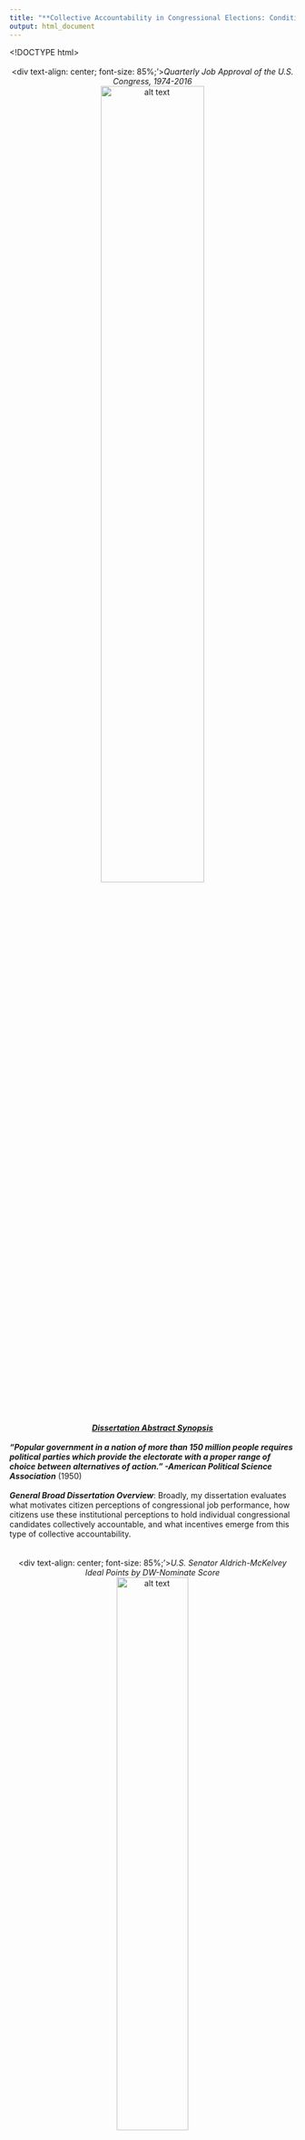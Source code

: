 ```yaml
---
title: "**Collective Accountability in Congressional Elections: Conditions of Accountability & Implications for Legislative Incentives**"
output: html_document
---
```

<style>
  .column-left{
    float: left;
    width: 40%;
    text-align: left;
  }
.column-right{
  float: right;
  width: 40%;
  text-align: left;
}
</style>
<!DOCTYPE html>
<html>
<meta name="viewport" content="width=device-width, initial-scale=1">
<style>
/* On smaller screens, decrease text size */
@media only screen and (max-width: 300px) {
  .text {font-size: 11px}
}
</style>
</html> 

<script>
  (function(i,s,o,g,r,a,m){i['GoogleAnalyticsObject']=r;i[r]=i[r]||function(){
  (i[r].q=i[r].q||[]).push(arguments)},i[r].l=1*new Date();a=s.createElement(o),
  m=s.getElementsByTagName(o)[0];a.async=1;a.src=g;m.parentNode.insertBefore(a,m)
  })(window,document,'script','https://www.google-analytics.com/analytics.js','ga');

  ga('create', 'UA-100362112-1', 'auto');
  ga('send', 'pageview');

</script>

<style type="text/css">

h1.title {
  font-size: 28px;
  color: DarkRed;
  text-align: center;
}
</style>
<br/>
<br/>
<center>
<div text-align: center; font-size: 85%;'>*Quarterly Job Approval of the U.S. Congress, 1974-2016* <br>
![alt text](/Users/carlosalgara/Dropbox/Github_Website/calgara.github.io/figures/cong_approval_aggregate_annotated.png "Aggregate Congressional Approval"){ width=60% }
  </center><br/>
  <center> [***Dissertation Abstract Synopsis***](https://calgara.github.io/dissertation_abstract.pdf) </center><br/>
  ***"Popular government in a nation of more than 150 million people requires political parties which provide the electorate with a proper range of choice between alternatives of action." -American Political Science Association*** (1950)<br/>
  <br/>
  ***General Broad Dissertation Overview***: Broadly, my dissertation evaluates what motivates citizen perceptions of congressional job performance, how citizens use these institutional perceptions to hold individual congressional candidates collectively accountable, and what incentives emerge from this type of collective accountability.  
<br/>
<br/>
<center>
<div text-align: center; font-size: 85%;'>*U.S. Senator Aldrich-McKelvey Ideal Points by DW-Nominate Score* <br>
![alt text](/Users/carlosalgara/Dropbox/Github_Website/calgara.github.io/figures/cces_aldmck_scaling_placements_by_year_senate.png "CCES Senate Ideal Point Validation"){ width=50% }
  </center><br/>
  <center> **The Partisan & Ideological Determinants of Citizen Congressional Approval** </center><br/>
  <center> ***$\star$ Manuscript Under Review $\star$[Working Manuscript Draft](Policy_Component_of_Approval.pdf) $\star$[Manuscript Data Materials](mailto:calgara@ucdavis.edu)*** </center><br/>
          *Abstract:* Do citizens weigh the ideological nature of collective representation provided by Congress when assessing the job performance of their national legislature? Conventional congressional approval models posit that approval is largely a function of partisan preferences or valence considerations, such as the state of the economy or assessments of presidential job performance. As a consequence, individual citizens do not weigh the collective ideological representation they receive from Congress when evaluating collective approval. However, recent aggregate-level work suggests that congressional approval rises when Congress responds to the ideological preferences of the mass public \citep{Ramirez2012}. I fill this disconnect between recent aggregate-level work and standing citizen-level models of approval by presenting a model which argues that citizens weigh the ideological representation provided by their Congress. Given that the contemporary Congress provides citizens with two contrasting options of collective ideological representation, I argue that congressional approval exhibits a distinct ideological and partisan component. Using cross-sectional and panel survey data which allows for scaling citizens and the congressional parties in the same ideological space, I find support for these two distinct components of approval. Specifically, I find that majority co-partisans and citizens closer in ideological proximity to the governing majority are more likely to approve of Congress. I also find that these two components are most salient with politically sophisticated citizens. These findings have implications for the capacity of citizens to assess the collective representation of the chief policy-making institution of their national government.  
<br/>
<br/>
<center>
<div text-align: center; font-size: 85%;'>*Yearly Job Approval of the U.S. Congress in the American National Election Study*
<div text-align: center; font-size: 85%;'>*& Cooperative Congressional Election Study, 1980-2016* <br>
![alt text](/Users/carlosalgara/Dropbox/Github_Website/calgara.github.io/figures/cong_approval_partisan_groups.png "CCES Senate Ideal Point Validation"){ width=65% }
  </center><br/>
<center> **The "Collective Congress" on the Ballot? A Voter & Aggregate Level Analysis of Collective Responsibility in Congressional Elections** </center><br/>
  <center> ***$\star$Working Dissertation Manuscript in Preparation $\star$[Working Manuscript Draft](Algara_Prospectus_Ch1_Spring2017.pdf) $\star$[Manuscript Data Materials](mailto:calgara@ucdavis.edu)*** </center><br/>
          *Abstract:* The traditional view among scholars is that voters do not weigh congressional job performance in their congressional voting decisions. Recent work challenges this notion and provides evidence that congressional job approval matters at the ballot box. However, scholars are divided as to which party benefits from positive job approval ratings. Moreover, the literature is unclear regarding the conditions under which voters hold individual candidates accountable for the collective performance of Congress. Analyzing individual and aggregate level data, this study produces several key findings: (1) assessments of congressional job performance are directly tied to the electoral standing of the majority party; (2) positive approval ratings raise the level of support for majority party candidates among minority partisans and those closest to the minority in ideological proximity; (3) majority party incumbents gain more from congressional approval than non-incumbents and suffer less of a loss from congressional disapproval; (4) the impact of congressional approval on majority party fortunes is conditioned by how cohesive the majority party is. These findings provide a clearer narrative of how collective accountability works in congressional elections and the incentives for majority and minority party behavior in the contemporary Congress.  
<br/>
<br/>
<center>
<div text-align: center; font-size: 85%;'>*Polarization in the U.S. House Relative to Majority Median, 1974-2016* <br>
![alt text](/Users/carlosalgara/Dropbox/Github_Website/calgara.github.io/figures/house_histogram_directional_distance.png "Polarization Histograms"){ width=65% }
  </center><br/>
<center> **Collective Accountability in Congressional Elections: An Analysis of Congressional Approval & Ideological Extremity** </center><br/>
  <center> ***$\star$Working Dissertation Manuscript in Preparation $\star$[Working Manuscript Draft](Algara_Prospectus_Ch2_Spring2017.pdf) $\star$[Manuscript Data Materials](mailto:calgara@ucdavis.edu)*** </center><br/>
          *Abstract:* The conventional wisdom among students of congressional behavior is that the resurgence of elite polarization has facilitated the emergence of responsible American parties. Early scholarship on congressional accountability told of political parties and individual members that insulated themselves from the collective performance of the institution in which they served. Recent work suggests that elite polarization has weakened the ability of individual members to run on their individual accomplishments rather than their party's collective legislative record, with majority members possessing an increasingly important stake in the collective party brand. However recent work is less clear as to the substantive meaning of congressional approval, and how the effect of approval varies across members of Congress. Using voter-level and aggregate-level data, this paper argues that congressional approval indicates satisfaction with the policies and positions espoused by the median legislator of the majority party and that the effect of approval on the electoral fortunes is conditioned by the relative distance between the member and the pivotal majority median legislator. This paper finds support for this argument and contributes to the broad literature on collective accountability by finding that the effect of congressional approval on vote choice and aggregate vote shares are both heterogeneous across members and contingent on a member's relative ideological extremity to the pivotal majority median in Congress.  
<br/>
<br/>
<center>
<div text-align: center; font-size: 85%;'>*Bayesian Aldrich-McKelvey Citizen Ideal Points & Stimuli Placement, 2017 CCES Module* <br>
![alt text](/Users/carlosalgara/Dropbox/Github_Website/calgara.github.io/figures/histogram_idealpt_stimuli.png "Bayesian Estimates"){ width=50% }
</center><br/>
<center> **The Procedural \& Policy Origins of Voter Assessments of Congressional Job Performance** </center><br/>
  <center> ***$\star$Working Dissertation Manuscript in Preparation $\star$[Working Manuscript Draft](Procedural_Component_Approval.pdf) $\star$[Manuscript Data Materials](mailto:calgara@ucdavis.edu)*** </center><br/>
          *Abstract:* Procedurally, the U.S. Congress is designed as a legislative institution with high transaction costs. Unsurprisingly, the inability of Congress to overcome these costs and pass policies that are consistent with the ideological preferences of the mass public is cited as one of the chief sources of low job approval assessments by voters. Yet, when Congress does act, recent aggregate-level work suggests that low approval may be exacerbated if Congress passes policies incompatible with the ideological preferences of the mass public (Ramirez 2012). While lack of ideological responsiveness and high transaction costs are identified as key determinants of congressional approval, no citizen-level model assesses to what extent these considerations shape evaluations of congressional job performance. In this paper, I specify a model arguing that congressional approval is a function of citizen procedural preferences and perceptions of spatial ideological representations. Specifically, I argue that voters with a preference for high transaction costs and close in ideological proximity to the policies passed by Congress are predisposed to approving of Congressional job performance and, by extension, the congressional majority party. Using data from an original Cooperative Congressional Elections Study (CCES) module, I specify an innovative measure of citizen preferences of the transaction costs relating to congressional procedure and evaluate the model in the context of collective and party-specific job approval. Results of this model have implications for literature isolating the policy component of congressional approval and how procedural preferences relating to transaction costs shape assessments of institutional job performance.  
<br/>
  <p>Copyright &copy; 2017 by Carlos Algara. Made with [RStudio](https://www.rstudio.com).</p>